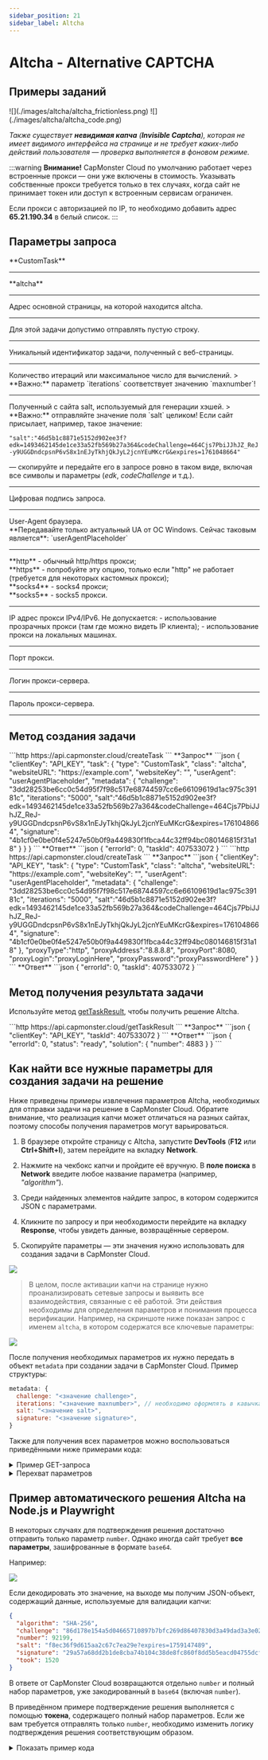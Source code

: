 ```yaml
---
sidebar_position: 21
sidebar_label: Altcha
---
```



<ArticleHead slug="captchas/altcha-task" />

# Altcha - Alternative CAPTCHA

<PriceBlockWrap>
  <PriceBlock title="altcha" captchaId="altcha"/>
</PriceBlockWrap>

## Примеры заданий

<Tabs className="full-width-tabs">
  <TabItem value="pow" label="PoW (Proof-of-Work)" default>
    ![](./images/altcha/altcha_frictionless.png)
  </TabItem>
  <TabItem value="code" label="Code Captcha">
    ![](./images/altcha/altcha_code.png)
  </TabItem>
</Tabs>

*Также существует **невидимая капча** (**Invisible Captcha**), которая не имеет видимого интерфейса на странице и не требует каких-либо действий пользователя — проверка выполняется в фоновом режиме.*

:::warning **Внимание!**
CapMonster Cloud по умолчанию работает через встроенные прокси — они уже включены в стоимость. Указывать собственные прокси требуется только в тех случаях, когда сайт не принимает токен или доступ к встроенным сервисам ограничен.

Если прокси с авторизацией по IP, то необходимо добавить адрес **65.21.190.34** в белый список.
:::

## Параметры запроса

<TabItem value="proxyless" label="CustomTask (без прокси)" default className="bordered-panel">
  
  <ParamItem title="type" required type="string" />
  **CustomTask**

  ---

  <ParamItem title="class" required type="string" />
  **altcha**

  ---

  <ParamItem title="websiteURL" required type="string" />
  Адрес основной страницы, на которой находится altcha.

  ---

  <ParamItem title="websiteKey" required type="string" />
  Для этой задачи допустимо отправлять пустую строку.

  ---

  <ParamItem title="challenge (внутри metadata)" required="required" type="string" />
  Уникальный идентификатор задачи, полученный с веб-страницы.

  ---

  <ParamItem title="iterations (внутри metadata)" required="required" type="string" />
  Количество итераций или максимальное число для вычислений.
> **Важно:** параметр `iterations` соответствует значению `maxnumber`!

  ---

  <ParamItem title="salt (внутри metadata)" required="required" type="string" />
  Полученный с сайта salt, используемый для генерации хэшей.
  > **Важно:** отправляйте значение поля `salt` целиком!
Если сайт присылает, например, такое значение:

`"salt":"46d5b1c8871e5152d902ee3f?edk=1493462145de1ce33a52fb569b27a364&codeChallenge=464Cjs7PbiJJhJZ_ReJ-y9UGGDndcpsnP6vS8x1nEJyTkhjQkJyL2jcnYEuMKcrG&expires=1761048664"`

— скопируйте и передайте его в запросе ровно в таком виде, включая все символы и параметры (*edk*, *codeChallenge* и т.д.).

  ---

  <ParamItem title="signature (внутри metadata)" required="required" type="string" />
  Цифровая подпись запроса.

  ---

  <ParamItem title="userAgent" type="string" />
  User-Agent браузера. <br />
  **Передавайте только актуальный UA от ОС Windows. Сейчас таковым является**: `userAgentPlaceholder`

  ---

  <ParamItem title="proxyType" type="string" />
  **http** - обычный http/https прокси;<br />
  **https** - попробуйте эту опцию, только если "http" не работает (требуется для некоторых кастомных прокси);<br />
  **socks4** - socks4 прокси;<br />
  **socks5** - socks5 прокси.

  ---

  <ParamItem title="proxyAddress" type="string" />
  <p>
    IP адрес прокси IPv4/IPv6. Не допускается:
    - использование прозрачных прокси (там где можно видеть IP клиента);
    - использование прокси на локальных машинах.
  </p>

  ---

  <ParamItem title="proxyPort" type="integer" />
  Порт прокси.

  ---

  <ParamItem title="proxyLogin" type="string" />
  Логин прокси-сервера.

  ---

  <ParamItem title="proxyPassword" type="string" />
  Пароль прокси-сервера.

  ---
</TabItem>

## Метод создания задачи
<Tabs className="full-width-tabs filled-tabs request-tabs" groupId="captcha-type">
  <TabItem value="proxyless" label="Altcha CustomTask (без прокси)" default className="method-panel">
    <MethodItem>
      ```http
      https://api.capmonster.cloud/createTask
      ```
    </MethodItem>
    <MethodDescription>
      **Запрос**
      ```json
      {
        "clientKey": "API_KEY",
        "task": {
          "type": "CustomTask",
          "class": "altcha",
          "websiteURL": "https://example.com",
          "websiteKey": "",
          "userAgent": "userAgentPlaceholder",
          "metadata": {
            "challenge": "3dd28253be6cc0c54d95f7f98c517e68744597cc6e66109619d1ac975c39181c",
            "iterations": "5000",
            "salt":"46d5b1c8871e5152d902ee3f?edk=1493462145de1ce33a52fb569b27a364&codeChallenge=464Cjs7PbiJJhJZ_ReJ-y9UGGDndcpsnP6vS8x1nEJyTkhjQkJyL2jcnYEuMKcrG&expires=1761048664",
            "signature": "4b1cf0e0be0f4e5247e50b0f9a449830f1fbca44c32ff94bc080146815f31a18"
          }
        }
      }
      ```
      **Ответ**
      ```json
      {
        "errorId": 0,
        "taskId": 407533072
      }
      ```
    </MethodDescription>
  </TabItem>

  <TabItem value="proxy" label="Altcha CustomTask (с прокси)" className="method-panel">
    <MethodItem>
      ```http
      https://api.capmonster.cloud/createTask
      ```
    </MethodItem>
    <MethodDescription>
      **Запрос**
      ```json
      {
        "clientKey": "API_KEY",
        "task": {
          "type": "CustomTask",
          "class": "altcha",
          "websiteURL": "https://example.com",
          "websiteKey": "",
          "userAgent": "userAgentPlaceholder",
          "metadata": {
            "challenge": "3dd28253be6cc0c54d95f7f98c517e68744597cc6e66109619d1ac975c39181c",
            "iterations": "5000",
            "salt":"46d5b1c8871e5152d902ee3f?edk=1493462145de1ce33a52fb569b27a364&codeChallenge=464Cjs7PbiJJhJZ_ReJ-y9UGGDndcpsnP6vS8x1nEJyTkhjQkJyL2jcnYEuMKcrG&expires=1761048664",
            "signature": "4b1cf0e0be0f4e5247e50b0f9a449830f1fbca44c32ff94bc080146815f31a18"
          },
          "proxyType":"http",
          "proxyAddress":"8.8.8.8",
          "proxyPort":8080,
          "proxyLogin":"proxyLoginHere",
          "proxyPassword":"proxyPasswordHere"
        }
      }
      ```
      **Ответ**
      ```json
      {
        "errorId": 0,
        "taskId": 407533072
      }
      ```
    </MethodDescription>
  </TabItem>
</Tabs>

## Метод получения результата задачи

Используйте метод [getTaskResult](../api/methods/get-task-result.mdx), чтобы получить решение Altcha.

<TabItem value="proxyless" label="Altcha CustomTask (без прокси)" default className="method-panel-full">
  <MethodItem>
    ```http
    https://api.capmonster.cloud/getTaskResult
    ```
  </MethodItem>
  <MethodDescription>
    **Запрос**
    ```json
    {
      "clientKey": "API_KEY",
      "taskId": 407533072
    }
    ```
    **Ответ**
    ```json
    {
      "errorId": 0,
      "status": "ready",
      "solution": {
        "number": 4883
      }
    }
    ```
	</MethodDescription>
</TabItem>

## Как найти все нужные параметры для создания задачи на решение

Ниже приведены примеры извлечения параметров Altcha, необходимых для отправки задачи на решение в CapMonster Cloud. Обратите внимание, что реализация капчи может отличаться на разных сайтах, поэтому способы получения параметров могут варьироваться.


1. В браузере откройте страницу с Altcha, запустите **DevTools** (**F12** или **Ctrl+Shift+I**), затем перейдите на вкладку **Network**.

2. Нажмите на чекбокс капчи и пройдите её вручную. В **поле поиска** в **Network** введите любое название параметра (например, *"algorithm"*).

3. Среди найденных элементов найдите запрос, в котором содержится JSON с параметрами. 

4. Кликните по запросу и при необходимости перейдите на вкладку **Response**, чтобы увидеть данные, возвращённые сервером.

5. Скопируйте параметры — эти значения нужно использовать для создания задачи в CapMonster Cloud.

![](./images/altcha/altcha_parameters.png)

> В целом, после активации капчи на странице нужно проанализировать сетевые запросы и выявить все взаимодействия, связанные с её работой. Эти действия необходимы для определения параметров и понимания процесса верификации. Например, на скриншоте ниже показан запрос с именем `altcha`, в котором содержатся все ключевые параметры:

![](./images/altcha/altcha_parameters1.png)

После получения необходимых параметров их нужно передать в объект `metadata` при создании задачи в CapMonster Cloud. Пример структуры:

```javascript
metadata: {
  challenge: "<значение challenge>", 
  iterations: "<значение maxnumber>", // необходимо оформлять в кавычках, как и остальные параметры
  salt: "<значение salt>",             
  signature: "<значение signature>",  
}
  ```

Также для получения всех параметров можно воспользоваться приведёнными ниже примерами кода:

<details>
<summary>Пример GET-запроса</summary>

Делает HTTP GET-запрос к указанному URL и выводит полученный ответ в консоль.

```javascript
const url = 'https://example-portal.mysite.rs.gov.br/Altcha/Example'; // API-эндпоинт, откуда извлекаются параметры капчи

fetch(url, { method: 'GET' })
  .then(res => res.text())
  .then(data => console.log('Response:', data))
  .catch(err => console.error(err));
```

</details>

<details>
<summary>Перехват параметров</summary>

Скрипт для браузера, который переопределяет fetch и XMLHttpRequest, чтобы автоматически отслеживать сетевые запросы и извлекать ключевые параметры капчи Altcha. На странице с капчей вставьте данный скрипт в консоль браузера и активируйте капчу — необходимые параметры будут автоматически выведены в консоль.

```javascript
(function() {
  const keywords = ['algorithm','challenge','maxnumber','salt','signature'];
  const foundParams = {};

  const intercept = (url, body, text) => {
    keywords.forEach(key => {
      if ((url && url.includes(key)) || (body && body.includes(key)) || (text && text.includes(key))) {
        foundParams[key] = foundParams[key] || [];
        if (url?.includes(key)) foundParams[key].push(url);
        if (body?.includes(key)) foundParams[key].push(body);
        if (text?.includes(key)) foundParams[key].push(text);
      }
    });
    if (Object.keys(foundParams).length) console.log('Found parameters:', foundParams);
  };

  const originalFetch = window.fetch;
  window.fetch = async (...args) => {
    const [resource, config] = args;
    const url = typeof resource === 'string' ? resource : resource.url;
    const body = config?.body;
    const response = await originalFetch.apply(this, args);
    try {
      const text = await response.clone().text();
      intercept(url, body, text);
    } catch {}
    return response;
  };

  const originalOpen = XMLHttpRequest.prototype.open;
  const originalSend = XMLHttpRequest.prototype.send;

  XMLHttpRequest.prototype.open = function(method, url, ...rest) {
    this._url = url;
    return originalOpen.call(this, method, url, ...rest);
  };

  XMLHttpRequest.prototype.send = function(body) {
    this.addEventListener('load', () => intercept(this._url, body, this.responseText));
    return originalSend.call(this, body);
  };
})();
```

</details> 

## Пример автоматического решения Altcha на Node.js и Playwright

В некоторых случаях для подтверждения решения достаточно отправить только параметр `number`. Однако иногда сайт требует **все параметры**, зашифрованные в формате `base64`.

Например:

![](./images/altcha/altcha_base64.png)

Если декодировать это значение, на выходе мы получим JSON-объект, содержащий данные, используемые для валидации капчи:

```JSON
{
  "algorithm": "SHA-256",
  "challenge": "86d178e154a5d04665710897b7bfc269d86407830d3a49dad3a3e027f6a824a6",
  "number": 92199,
  "salt": "f8ec36f9d615aa2c67c7ea29e?expires=1759147489",
  "signature": "29a57a68dd2b1de8cba74b104c38de8fc860f8dd5b5eacd04755dcff7eb7ee8f",
  "took": 1520
}
```

В ответе от CapMonster Cloud возвращаются отдельно `number` и полный набор параметров, уже закодированный в `base64` (включая `number`).

В приведённом примере подтверждение решения выполняется с помощью **токена**, содержащего полный набор параметров.
Если же вам требуется отправлять только `number`, необходимо изменить логику подтверждения решения соответствующим образом.

<details>
<summary>Показать пример кода</summary>

```javascript
const { chromium } = require("playwright");

// Замените значения на свои:
// - API_KEY → ваш ключ CapMonster Cloud
// - ALTCHA_PAGE → адрес страницы с Altcha
const API_KEY = "your_capmonster_cloud_api_key";
const ALTCHA_PAGE = "https://url_with_altcha";

(async () => {
  const browser = await chromium.launch({ headless: false, devtools: true });
  const context = await browser.newContext(); 
  const page = await context.newPage(); 

  await page.route("**/*", (route) => {
    const url = route.request().url();
    if (url.includes("api.capmonster.cloud")) return route.abort();
    return route.continue();
  });

  let challengeResp = null; // Переменная для хранения challenge Altcha
  page.on("response", async (response) => {
    try {
      if (response.url().includes("/Altcha/GerarDesafio")) {
        challengeResp = await response.json(); // Получаем JSON с параметрами challenge
        console.log("Captured /Altcha/GerarDesafio:", challengeResp);
      }
    } catch {}
  });

  await page.goto(ALTCHA_PAGE, { waitUntil: "networkidle" }); // Переход на страницу с Altcha

  try {
    await page.waitForSelector("altcha-widget input[type='checkbox']", { timeout: 10000 });
    await page.click("altcha-widget input[type='checkbox']");
  } catch {
    const widgetHandle = await page.$("altcha-widget");
    if (widgetHandle) await widgetHandle.click(); // Если стандартный селектор не найден
  }

  // Ожидание получения challenge
  const start = Date.now();
  while (!challengeResp && Date.now() - start < 30000) {
    await new Promise((r) => setTimeout(r, 300));
  }
  if (!challengeResp) {
    console.error("Failed to capture /Altcha/GerarDesafio.");
    await browser.close();
    return;
  }

  const { challenge, salt, signature, maxnumbers } = challengeResp;

  // Формирование тела запроса для создания задачи CapMonster Cloud
  const createTaskBody = {
    clientKey: API_KEY,
    task: {
      type: "CustomTask",
      class: "altcha",
      websiteURL: ALTCHA_PAGE,
      websiteKey: "",
      userAgent:
        "userAgentPlaceholder",
      metadata: {
        challenge,
        iterations: maxnumbers,
        salt,
        signature,
      },
    },
  };

  // Создание задачи на CapMonster Cloud
  const taskResp = await fetch("https://api.capmonster.cloud/createTask", {
    method: "POST",
    headers: { "Content-Type": "application/json" },
    body: JSON.stringify(createTaskBody),
  }).then((r) => r.json());

  console.log("CreateTask response:", taskResp);
  if (!taskResp || !taskResp.taskId) {
    console.error("CreateTask failed:", taskResp);
    await browser.close();
    return;
  }

  const taskId = taskResp.taskId;

  // Ожидание решения задачи
  let fullSolution = null;
  const maxPollMs = 120000;
  const pollStart = Date.now();
  while (Date.now() - pollStart < maxPollMs) {
    const res = await fetch("https://api.capmonster.cloud/getTaskResult", {
      method: "POST",
      headers: { "Content-Type": "application/json" },
      body: JSON.stringify({ clientKey: API_KEY, taskId }),
    }).then((r) => r.json());

    if (res.status === "ready") {
      fullSolution = res.solution;
      console.log("Full solution from CapMonster:", fullSolution);
      break;
    }
    await new Promise((r) => setTimeout(r, 3000));
  }

  if (!fullSolution) {
    console.error("Solution was not received within the allocated time.");
    await browser.close();
    return;
  }

  // Извлечение токена из решения
  const token =
    (fullSolution && fullSolution.data && fullSolution.data.token) ||
    fullSolution.token ||
    (fullSolution && fullSolution.data) ||
    null;

  if (!token) {
    console.error("Token not found in CapMonster response:", fullSolution);
    await browser.close();
    return;
  }

  // Внедрение токена на страницу
  await page.evaluate((tokenValue) => {
    const cpv = document.querySelector("#captchaParaValidar");
    if (cpv) {
      cpv.value = tokenValue;
    } else {
      const created = document.createElement("input");
      created.type = "hidden";
      created.id = "captchaParaValidar";
      created.name = "captchaParaValidar";
      created.value = tokenValue;
      (document.querySelector("form") || document.body).appendChild(created);
    }

    let alt = document.querySelector('input[name="altcha"]');
    if (alt) {
      alt.value = tokenValue;
    } else {
      const created2 = document.createElement("input");
      created2.type = "hidden";
      created2.name = "altcha";
      created2.value = tokenValue;
      (document.querySelector("form") || document.body).appendChild(created2);
    }

    const widget = document.querySelector("altcha-widget");
    if (widget) {
      widget.setAttribute("data-state", "verified");
      const checkbox = widget.querySelector("input[type='checkbox']");
      if (checkbox) {
        checkbox.checked = true;
        checkbox.dispatchEvent(new Event("change", { bubbles: true }));
      }
      const label = widget.querySelector(".altcha-label");
      if (label) label.textContent = "Verified";
    }
  }, token);

  console.log("Token injected:", token);
})();
```
</details>  
